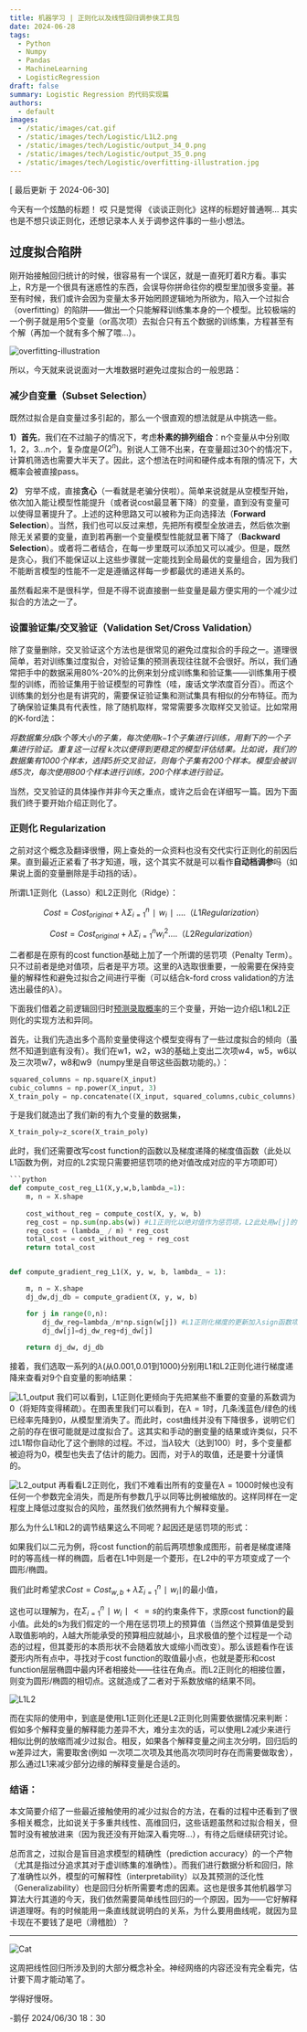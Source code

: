 ```yaml
---
title: 机器学习 | 正则化以及线性回归调参侠工具包
date: 2024-06-28
tags:
  - Python
  - Numpy
  - Pandas
  - MachineLearning
  - LogisticRegression
draft: false
summary: Logistic Regression 的代码实现篇
authors:
  - default
images:
  - /static/images/cat.gif
  - /static/images/tech/Logistic/L1L2.png
  - /static/images/tech/Logistic/output_34_0.png
  - /static/images/tech/Logistic/output_35_0.png
  - /static/images/tech/Logistic/overfitting-illustration.jpg
---
```


[ 最后更新 于 2024-06-30] 

今天有一个炫酷的标题！
哎 只是觉得 《谈谈正则化》这样的标题好普通啊…
其实也是不想只谈正则化，还想记录本人关于调参这件事的一些小想法。

## 过度拟合陷阱

刚开始接触回归统计的时候，很容易有一个误区，就是一直死盯着R方看。事实上，R方是一个很具有迷惑性的东西，会误导你拼命往你的模型里加很多变量。甚至有时候，我们或许会因为变量太多开始罔顾逻辑地为所欲为，陷入一个过拟合（overfitting）的陷阱——做出一个只能解释训练集本身的一个模型。比较极端的一个例子就是用5个变量（or高次项）去拟合只有五个数据的训练集，方程甚至有个解（再加一个就有多个解了喂…）。

![overfitting-illustration](/static/images/tech/Logistic/overfitting-illustration.jpg)

所以，今天就来说说面对一大堆数据时避免过度拟合的一般思路：
### 减少自变量（Subset Selection）

既然过拟合是自变量过多引起的，那么一个很直观的想法就是从中挑选一些。

**1）首先**，我们在不过脑子的情况下，考虑**朴素的排列组合**：n个变量从中分别取1，2，3...n个，复杂度是$O(2^n)$。别说人工筛不出来，在变量超过30个的情况下，计算机筛选也需要大半天了。因此，这个想法在时间和硬件成本有限的情况下，大概率会被直接pass。

**2）** 穷举不成，直接**贪心**（一看就是老骗分侠啦）。简单来说就是从空模型开始，依次加入能让模型性能提升（或者说cost最显著下降）的变量，直到没有变量可以使得显著提升了。上述的这种思路又可以被称为正向选择法（**Forward Selection**）。当然，我们也可以反过来想，先把所有模型全放进去，然后依次删除无关紧要的变量，直到若再删一个变量模型性能就显著下降了（**Backward Selection**）。或者将二者结合，在每一步里既可以添加又可以减少。但是，既然是贪心，我们不能保证以上这些步骤就一定能找到全局最优的变量组合，因为我们不能断言模型的性能不一定是遵循这样每一步都最优的递进关系的。

虽然看起来不是很科学，但是不得不说直接删一些变量是最方便实用的一个减少过拟合的方法之一了。

### 设置验证集/交叉验证（Validation Set/Cross Validation）

除了变量删除，交叉验证这个方法也是很常见的避免过度拟合的手段之一。道理很简单，若对训练集过度拟合，对验证集的预测表现往往就不会很好。所以，我们通常把手中的数据采用80%-20%的比例来划分成训练集和验证集——训练集用于模型的训练，而验证集用于验证模型的可靠性（哇，废话文学浓度百分百）。而这个训练集的划分也是有讲究的，需要保证验证集和测试集具有相似的分布特征。而为了确保验证集具有代表性，除了随机取样，常常需要多次取样交叉验证。比如常用的K-ford法：

*将数据集分成k个等大小的子集，每次使用k−1个子集进行训练，用剩下的一个子集进行验证。重复这一过程 k次以便得到更稳定的模型评估结果。比如说，我们的数据集有1000个样本，选择5折交叉验证，则每个子集有200个样本。模型会被训练5次，每次使用800个样本进行训练，200个样本进行验证。*

当然，交叉验证的具体操作并非今天之重点，或许之后会在详细写一篇。因为下面我们终于要开始介绍正则化了。

### 正则化 Regularization

之前对这个概念及翻译很懵，网上查处的一众资料也没有交代实行正则化的前因后果。直到最近正紧看了书才知道，哦，这个其实不就是可以看作**自动档调参**吗（如果说上面的变量删除是手动挡的话）。

所谓L1正则化（Lasso）和L2正则化（Ridge）：

$$Cost=Cost_{original}​+λ\Sigma_{i=1}^n​∣w_i​∣....（L1 Regularization）$$

$$Cost=Cost_{original}​+λ\Sigma_{i=1}^n​w_i^2​....（L2 Regularization）$$

二者都是在原有的cost function基础上加了一个所谓的惩罚项（Penalty Term）。只不过前者是绝对值项，后者是平方项。这里的$\lambda$选取很重要，一般需要在保持变量的解释性和避免过拟合之间进行平衡（可以结合k-ford cross validation的方法选出最佳的$\lambda$）。

下面我们借着之前逻辑回归时[预测录取概率](https://upfactory.vercel.app/blog/W801-LogsticinPython)的三个变量，开始一边介绍L1和L2正则化的实现方法和异同。

首先，让我们先造出多个高阶变量使得这个模型变得有了一些过度拟合的倾向（虽然不知道到底有没有）。我们在w1，w2，w3的基础上变出二次项w4，w5，w6以及三次项w7，w8和w9（numpy里是自带这些函数功能的。）：

```python
squared_columns = np.square(X_input)
cubic_columns = np.power(X_input, 3)
X_train_poly = np.concatenate((X_input, squared_columns,cubic_columns), axis=1)
```

于是我们就造出了我们新的有九个变量的数据集，

```python
X_train_poly=z_score(X_train_poly)
```

此时，我们还需要改写cost function的函数以及梯度递降的梯度值函数（此处以L1函数为例，对应的L2实现只需要把惩罚项的绝对值改成对应的平方项即可）

```python
```python
def compute_cost_reg_L1(X,y,w,b,lambda_=1):
    m, n = X.shape
    
    cost_without_reg = compute_cost(X, y, w, b) 
    reg_cost = np.sum(np.abs(w)) #L1正则化以绝对值作为惩罚项，L2此处用w[j]的平方参与求和
    reg_cost = (lambda_ / m) * reg_cost
    total_cost = cost_without_reg + reg_cost
    return total_cost
```

```python

def compute_gradient_reg_L1(X, y, w, b, lambda_ = 1): 

    m, n = X.shape
    dj_dw,dj_db = compute_gradient(X, y, w, b)

    for j in range(0,n):
        dj_dw_reg=lambda_/m*np.sign(w[j]) #L1正则化梯度的更新加入sign函数项（正数为1，负数为-1，绝对值函数求导所得），L2正则化此处则为简单的一次项w[j]本身
        dj_dw[j]=dj_dw_reg+dj_dw[j]
        
    return dj_dw, dj_db
```

接着，我们选取一系列的$\lambda$(从0.001,0.01到1000)分别用L1和L2正则化进行梯度递降来查看对9个自变量的影响结果：



![L1_output](/static/images/tech/Logistic/output_34_0.png)
我们可以看到，L1正则化更倾向于先把某些不重要的变量的系数调为0（将矩阵变得稀疏）。在图表里我们可以看到，在$\lambda=1$时，几条浅蓝色/绿色的线已经率先降到0，从模型里消失了。而此时，cost曲线并没有下降很多，说明它们之前的存在很可能就是过度拟合了。这其实和手动的删变量的结果或许类似，只不过L1帮你自动化了这个删除的过程。不过，当$\lambda$较大（达到100）时，多个变量都被迫将为0，模型也失去了估计的能力。因而，对于$\lambda$的取值，还是要十分谨慎的。

![L2_output](/static/images/tech/Logistic/output_35_0.png)
再看看L2正则化，我们不难看出所有的变量在$\lambda=1000$时候也没有任何一个参数完全消失，而是所有参数几乎以同等比例被缩放的。这样同样在一定程度上降低过度拟合的风险，虽然我们依然拥有九个解释变量。

那么为什么L1和L2的调节结果这么不同呢？起因还是惩罚项的形式：

如果我们以二元为例，将cost function的前后两项想象成图形，前者是梯度递降时的等高线一样的椭圆，后者在L1中则是一个菱形，在L2中的平方项变成了一个圆形/椭圆。

我们此时希望求$Cost=Cost_{w,b}​+λ\Sigma_{i=1}^n​∣w_i​∣$的最小值，

这也可以理解为，在$\Sigma_{i=1}^n​∣w_i​∣<=s$的约束条件下，求原cost function的最小值。此处的s为我们假定的一个用在惩罚项上的预算值（当然这个预算值是受到$\lambda$取值影响的，$\lambda$越大所能承受的预算相应就越小，且求极值的整个过程是一个动态的过程，但其菱形的本质形状不会随着放大或缩小而改变）。那么该题看作在该菱形内所有点中，寻找对于cost function的取值最小点，也就是菱形和cost function层层椭圆中最内环者相接处——往往在角点。而L2正则化的相接位置，则变为圆形/椭圆的相切点。这就造成了二者对于系数放缩的结果不同。

![L1L2](/static/images/tech/Logistic/L1L2.png)

而在实际的使用中，到底是使用L1正则化还是L2正则化则需要依据情况来判断：假如多个解释变量的解释能力差异不大，难分主次的话，可以使用L2减少来进行相似比例的放缩而减少过拟合。相反，如果各个解释变量之间主次分明，回归后的w差异过大，需要取舍(例如 一次项二次项及其他高次项同时存在而需要做取舍），那么通过L1来减少部分边缘的解释变量是合适的。

### 结语：

本文简要介绍了一些最近接触使用的减少过拟合的方法，在看的过程中还看到了很多相关概念，比如说关于多重共线性、高维回归，这些话题虽然和过拟合相关，但暂时没有被放进来（因为我还没有开始深入看完呀…），有待之后继续研究讨论。

总而言之，过拟合是盲目追求模型的精确性（prediction accuracy）的一个产物（尤其是指过分追求其对于虚训练集的准确性）。而我们进行数据分析和回归，除了准确性以外，模型的可解释性（interpretability）以及其预测的泛化性（Generalizability）也是回归分析所需要考虑的因素。这也是很多其他机器学习算法大行其道的今天，我们依然需要简单线性回归的一个原因，因为——它好解释 讲道理呀。有的时候能用一条直线就说明白的关系，为什么要用曲线呢，就因为显卡现在不要钱了是吧（滑稽脸）？

---

![Cat](/static/images/cat.gif)

这周把线性回归所涉及到的大部分概念补全。神经网络的内容还没有完全看完，估计要下周才能动笔了。

学得好慢呀。

-鹅仔
2024/06/30 18：30
